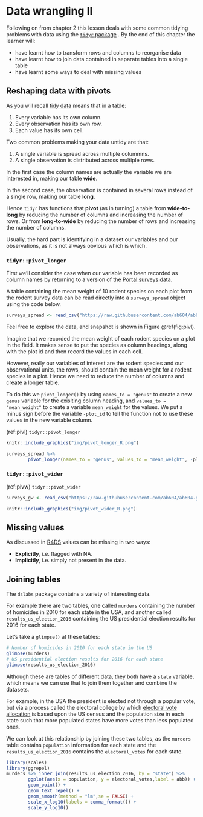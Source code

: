 # Data wrangling II {#data-wrangle-2}

Following on from chapter 2 this lesson deals with some 
common tidying problems with data using the [`tidyr` package](https://tidyr.tidyverse.org/) . By the end of this chapter the learner 
will:

+ have learnt how to transform rows and columns to reorganise data
+ have learnt how to join data contained in separate tables into a single table 
+ have learnt some ways to deal with missing values

## Reshaping data with pivots

As you will recall [tidy data](tidy-data) means that in a table:

1. Every variable has its own column.
2. Every observation has its own row.
3. Each value has its own cell.

Two common problems making your data untidy are that:

1. A single variable is spread across multiple colummns.
2. A single observation is distributed across multiple rows.

In the first case the column names are actually the variable we are 
interested in, making our table **wide**. 

In the second case, the observation is contained in several rows instead
of a single row, making our table **long**.

Hence `tidyr` has functions that **pivot** (as in turning) a table from **wide-to-long** by reducing the number of columns and increasing the number of rows. Or from **long-to-wide** by reducing the number of rows and increasing the number of columns.

Usually, the hard part is identifying in a dataset our variables and our 
observations, as it is not always obvious which is which.

### `tidyr::pivot_longer`

First we'll consider the case when our variable has been recorded as 
column names by returning to a version of the [Portal surveys data](portal-project). 

A table containing the mean weight of 10 rodent species on each plot from the rodent survey data 
can be read directly into a `surveys_spread` object using the code below.

```r
surveys_spread <- read_csv("https://raw.githubusercontent.com/ab604/ab604.github.io/master/docs/surveys_spread.csv")
```

Feel free to explore the data, and snapshot is shown in Figure \@ref(fig:pivl).

Imagine that we recorded the mean weight of each rodent species on a plot in the field. 
It makes sense to put the species as column headings, along with the plot id and
then record the values in each cell.

However, really our variables of interest are the rodent species and our observational
units, the rows, should contain the mean weight for a rodent species in a plot. Hence we
need to reduce the number of columns and create a longer table.

To do this we `pivot_longer()` by using `names_to = "genus"` to create a new `genus`
variable for the exisiting column heading, and `values_to = "mean_weight"` to create
a variable `mean_weight` for the values. We put a minus sign before the 
variable `-plot_id` to tell the function not to use these values in the new variable column. 

(ref:pivl) `tidyr::pivot_longer`

```r
knitr::include_graphics("img/pivot_longer_R.png")
```


```r
surveys_spread %>% 
        pivot_longer(names_to = "genus", values_to = "mean_weight", -plot_id) 
```

### `tidyr::pivot_wider`

(ref:pivw) `tidyr::pivot_wider`

```r
surveys_gw <- read_csv("https://raw.githubusercontent.com/ab604/ab604.github.io/master/docs/surveys_grouped_weight.csv")
```


```r
knitr::include_graphics("img/pivot_wider_R.png")
```

## Missing values

As discussed in [R4DS](https://r4ds.had.co.nz/tidy-data.html#missing-values-3) values can be missing in two ways:

+ **Explicitly**, i.e. flagged with NA.
+ **Implicitly**, i.e. simply not present in the data.

## Joining tables

The `dslabs` package contains a variety of interesting data. 

For example there are two tables, one called `murders` containing the number
of homicides in 2010 for each state in the USA,
and another called `results_us_election_2016` containing the US presidential election
results for 2016 for each state.

Let's take a `glimpse()` at these tables:

```r
# Number of homicides in 2010 for each state in the US
glimpse(murders)
# US presidential election results for 2016 for each state
glimpse(results_us_election_2016)
```

Although these are tables of different data, they both have a `state` variable,
which means we can use that to join them together and combine the datasets.

For example, in the USA the president is elected not through a popular vote, but 
via a process called the electoral college by which
[electoral vote allocation](https://www.archives.gov/federal-register/electoral-college/allocation.html)
is based upon the US census and the population size in each state such that
more populated states have more votes than less populated ones.

We can look at this relationship by joining these two tables, as the `murders`
table contains `population` information for each state and the `results_us_election_2016`
contains the `electoral_votes` for each state.

```r
library(scales)
library(ggrepel)
murders %>% inner_join(results_us_election_2016, by = "state") %>% 
        ggplot(aes(x = population, y = electoral_votes,label = abb)) +
        geom_point() +
        geom_text_repel() +
        geom_smooth(method = "lm",se = FALSE) +
        scale_x_log10(labels = comma_format()) +
        scale_y_log10() 
        
        
```


